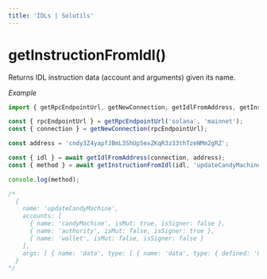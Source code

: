 ```yaml
---
title: 'IDLs | Solutils'
---
```


# getInstructionFromIdl()

Returns IDL instruction data (account and arguments) given its name.

_Example_

```typescript
import { getRpcEndpointUrl, getNewConnection, getIdlFromAddress, getInstructionFromIdl } from '@lndgalante/solutils';

const { rpcEndpointUrl } = getRpcEndpointUrl('solana', 'mainnet');
const { connection } = getNewConnection(rpcEndpointUrl);

const address = 'cndy3Z4yapfJBmL3ShUp5exZKqR3z33thTzeNMm2gRZ';

const { idl } = await getIdlFromAddress(connection, address);
const { method } = await getInstructionFromIdl(idl, 'updateCandyMachine');

console.log(method);

/*
  {
    name: 'updateCandyMachine',
    accounts: [
      { name: 'candyMachine', isMut: true, isSigner: false },
      { name: 'authority', isMut: false, isSigner: true },
      { name: 'wallet', isMut: false, isSigner: false }
    ],
    args: [ { name: 'data', type: [ { name: 'data', type: { defined: 'CandyMachineData' } } ] } ]
  }
*/
```
